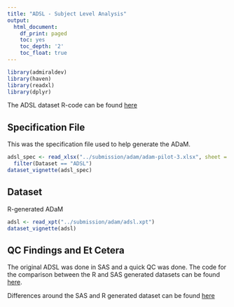 ```yaml
---
title: "ADSL - Subject Level Analysis"
output:
  html_document:
    df_print: paged
    toc: yes
    toc_depth: '2'
    toc_float: true
---
```


```r
library(admiraldev)
library(haven)
library(readxl)
library(dplyr)
```


The ADSL dataset R-code can be found [here](https://github.com/RConsortium/submissions-pilot3-adam/blob/main/submission/programs/adsl.r)

## Specification File

This was the specification file used to help generate the ADaM.

```r
adsl_spec <- read_xlsx("../submission/adam/adam-pilot-3.xlsx", sheet = 3) %>%
  filter(Dataset == "ADSL")
dataset_vignette(adsl_spec)
```

## Dataset

R-generated ADaM

```r
adsl <- read_xpt("../submission/adam/adsl.xpt")
dataset_vignette(adsl)
```

## QC Findings and Et Cetera

The original ADSL was done in SAS and a quick QC was done.  The code for the comparison between the R and SAS generated datasets can be found [here](https://github.com/RConsortium/submissions-pilot3-adam/blob/main/submission/programs/qc_adsl.r).

Differences around the SAS and R generated dataset can be found [here](https://github.com/RConsortium/submissions-pilot3-adam/wiki/QC-Findings#adsl) 

